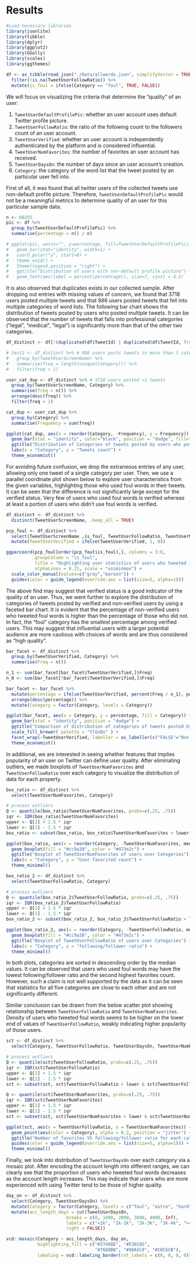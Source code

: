 # Results

```r
#Load necessary libraries
library(jsonlite)
library(tibble)
library(dplyr)
library(ggplot2)
library(GGally)
library(scales)
library(ggthemes)
```

```r
df <- as_tibble(read_json("./Data/allwords.json", simplifyVector = TRUE)) %>%
  filter(!is.na(TweetUserFollowRatio)) %>% 
  mutate(is_foul = ifelse(Category == "foul", TRUE, FALSE))
```

We will focus on visualizing the criteria that determine the "quality" of an user:

1) `TweetUserDefaultProfilePic`: whether an user account uses default Twitter profile picture.
2) `TweetUserFollowRatio`: the ratio of the following count to the followers count of an user account.
3) `TweetUserVerified`: whether an user account is independently authenticated by the platform and is considered influential.
4) `TweetUserNumFavorites`: the number of favorites an user account has received.
5) `TweetUserDaysOn`: the number of days since an user account's creation.
6) `Category`: the category of the word list that the tweet posted by an particular user fell into.

First of all, it was found that all twitter users of the collected tweets use non-default profile picture. Therefore, `TweetUserDefaultProfilePic` would not be a meaningful metrics to determine quality of an user for this particular sample data.

```r
n <- 60255
pic <- df %>% 
  group_by(TweetUserDefaultProfilePic) %>% 
  summarise(percentage = n() / n)

# ggplot(pic, aes(x="", y=percentage, fill=TweetUserDefaultProfilePic)) +
#   geom_bar(stat="identity", width=1) +
#   coord_polar("y", start=0) +
#   theme_void() +
#   theme(legend.position = "right") +
#   ggtitle("Distribution of users with non-default profile picture") +
#   geom_text(aes(label = percent(percentage)), size=7, vjust = 4.5)
```

It is also observed that duplicates exists in our collected sample. After dropping out entries with missing values of concern, we found that 3718 users posted multiple tweets and that 986 users posted tweets that fell into multiple categories of word lists. The following bar chart shows the distribution of tweets posted by users who posted multiple tweets. It can be observed that the number of tweets that falls into professional categories ("legal", "medical", "legal") is significantly more than that of the other two categories.

```r
df_distinct <- df[!(duplicated(df$TweetId) | duplicated(df$TweetId, fromLast = TRUE)), ]

# test2 <- df_distinct %>% # 986 users posts tweets in more than 1 category
#   group_by(TweetUserScreenName) %>% 
#   summarise(freq = length(unique(Category))) %>% 
#   filter(freq > 1)

user_cat_dup <- df_distinct %>% # 3718 users posted >1 tweets
  group_by(TweetUserScreenName, Category) %>% 
  summarise(freq = n()) %>% 
  arrange(desc(freq)) %>% 
  filter(freq > 1) 

cat_dup <- user_cat_dup %>% 
  group_by(Category) %>% 
  summarise(Frequency = sum(freq))

ggplot(cat_dup, aes(x = reorder(Category, -Frequency), y = Frequency)) + 
  geom_bar(stat = "identity", color="black", position = "dodge", fill="cadetblue3") + 
  ggtitle("Distribution of Categories of tweets posted by users who posted multiple tweets") +
  labs(x = "Category", y = "Tweets count") +
  theme_economist()


```

For avoiding future confusion, we drop the extraneous entries of any user, allowing only one tweet of a single category per user. Then, we use a parallel coordinate plot shown below to explore user characteristics from the given variables, highlighting those who used foul words in their tweets. It can be seen that the difference is not significantly large except for the verified status. Very few of users who used foul words is verified whereas at least a portion of users who didn't use foul words is verified.

```r
df_distinct <- df_distinct %>% 
  distinct(TweetUserScreenName, .keep_all = TRUE)

pcp_foul <- df_distinct %>% 
  select(TweetUserScreenName ,is_foul, TweetUserFollowRatio, TweetUserNumFavorites, TweetUserDaysOn, TweetUserVerified) %>% 
  mutate(TweetUserVerified = ifelse(TweetUserVerified, 1, 0))

ggparcoord(pcp_foul[order(pcp_foul$is_foul),], columns = 3:6, 
           groupColumn = "is_foul",
           title = "Highlighting user statistics of users who tweeted foul words",
           alphaLines = 0.15, scale = "uniminmax") +
  scale_color_manual(values=c("gray","maroon")) +
  guides(color = guide_legend(override.aes = list(size=5, alpha=1)))

```

The above find may suggest that verified status is a good indicator of the quality of an user. Thus, we went further to explore the distribution of categories of tweets posted by verified and non-verified users by using a faceted bar chart. It is evident that the percentage of non-verified users who tweeted foul words is higher than the percentage of those who did not. In fact, the "foul" category has the smallest percentage among verified users. This may suggest that influential users with a larger potential audience are more cautious with choices of words and are thus considered as "high quality".

```r
bar_facet <- df_distinct %>% 
  group_by(TweetUserVerified, Category) %>% 
  summarise(Freq = n())

n_1 <- sum(bar_facet[bar_facet$TweetUserVerified,]$Freq)
n_0 <- sum(bar_facet[!bar_facet$TweetUserVerified,]$Freq)

bar_facet <- bar_facet %>% 
  mutate(percentage = ifelse(TweetUserVerified, percent(Freq / n_1), percent(Freq / n_0))) %>% 
  arrange(desc(percentage)) %>% 
  mutate(Category = factor(Category, levels = Category))

ggplot(bar_facet, aes(x = Category, y = percentage, fill = Category)) +
  geom_bar(stat = "identity", position = "dodge") + 
  ggtitle("Comparison of distribution of categories of tweets posted by verified and non-verified users") +
  scale_fill_brewer( palette = "YlGnBu" ) +
  facet_wrap(~TweetUserVerified, labeller = as_labeller(c("FALSE"="Non-verified", "TRUE"="Verified"))) +
  theme_economist()
```

In additional, we are interested in seeing whether features that implies popularity of an user on Twitter can define user quality. After eliminating outliers, we made boxplots of `TweetUserNumFavorites` and `TweetUserFollowRatio` over each category to visualize the distribution of data for each property.

```r
box_ratio <- df_distinct %>%  
  select(TweetUserNumFavorites, Category)

# process outliers
Q <- quantile(box_ratio$TweetUserNumFavorites, probs=c(.25, .75))
iqr <- IQR(box_ratio$TweetUserNumFavorites)
upper <- Q[2] + 1.5 * iqr
lower <- Q[1] - 1.5 * iqr
box_ratio <- subset(box_ratio, box_ratio$TweetUserNumFavorites > lower & box_ratio$TweetUserNumFavorites < upper)

ggplot(box_ratio, aes(x = reorder(Category, -TweetUserNumFavorites, median), y = TweetUserNumFavorites)) +
  geom_boxplot(fill = "#cc9a38", color = "#473e2c") +
  ggtitle("Boxplot of TweetUserNumFavorites of users over Categories") +
  labs(x = "Category", y = "User favorited count") + 
  theme_minimal()
```
```r
box_ratio_2 <- df_distinct %>%  
  select(TweetUserFollowRatio, Category)

# process outliers
Q <- quantile(box_ratio_2$TweetUserFollowRatio, probs=c(.25, .75))
iqr <- IQR(box_ratio_2$TweetUserFollowRatio)
upper <- Q[2] + 1.5 * iqr
lower <- Q[1] - 1.5 * iqr
box_ratio_2 <- subset(box_ratio_2, box_ratio_2$TweetUserFollowRatio > lower & box_ratio_2$TweetUserFollowRatio < upper)

ggplot(box_ratio_2, aes(x = reorder(Category, -TweetUserFollowRatio, median), y = TweetUserFollowRatio)) +
  geom_boxplot(fill = "#cc9a38", color = "#473e2c") +
  ggtitle("Boxplot of TweetUserFollowRatio of users over Categories") +
  labs(x = "Category", y = "following/follower ratio") + 
  theme_minimal()
```

In both plots, categories are sorted in descending order by the median values. It can be observed that users who used foul words may have the lowest following/follower ratio and the second highest favorites count. However, such a claim is not well supported by the data as it can be seen that statistics for all five categories are close to each other and are not significantly different.

Similar conclusion can be drawn from the below scatter plot showing relationship between `TweetUserFollowRatio` and `TweetUserNumFavorites`. Density of users who tweeted foul words seems to be higher on the lower end of values of `TweetUserFollowRatio`, weakly indicating higher popularity of those users. 

```r
sct <- df_distinct %>% 
  select(Category, TweetUserFollowRatio, TweetUserDaysOn, TweetUserNumFavorites)

# process outliers
Q <- quantile(sct$TweetUserFollowRatio, probs=c(.25, .75))
iqr <- IQR(sct$TweetUserFollowRatio)
upper <- Q[2] + 1.5 * iqr
lower <- Q[1] - 1.5 * iqr
sct <- subset(sct, sct$TweetUserFollowRatio > lower & sct$TweetUserFollowRatio < upper)

Q <- quantile(sct$TweetUserNumFavorites, probs=c(.25, .75))
iqr <- IQR(sct$TweetUserNumFavorites)
upper <- Q[2] + 1.5 * iqr
lower <- Q[1] - 1.5 * iqr
sct <- subset(sct, sct$TweetUserNumFavorites > lower & sct$TweetUserNumFavorites < upper)

ggplot(sct, aes(x = TweetUserFollowRatio, y = TweetUserNumFavorites)) +
  geom_point(aes(color = Category), alpha = 0.2, position = "jitter") +
  ggtitle("Number of favorites VS following/follower ratio for each category") +
  guides(color = guide_legend(override.aes = list(size=5, alpha=1))) +
  theme_minimal()
```
Finally, we look into distribution of `TweetUserDaysOn` over each category via a mosaic plot. After encoding the account length into different ranges, we can clearly see that the proportion of users who tweeted foul words decreases as the account length increases. This may indicate that users who are more experienced with using Twitter tend to be those of higher quality.

```r
day_on <- df_distinct %>% 
  select(Category, TweetUserDaysOn) %>% 
  mutate(Category = factor(Category, levels = c("foul", "astro", "hard", "legal", "medical"))) %>% 
  mutate(acc_length_days = cut(TweetUserDaysOn, 
                       breaks = c(0, 1000, 2000, 3000, 4000, Inf), 
                       labels = c("<1k", "1k-2k", "2k-3k", "3k-4k", ">=4k"), 
                       right = FALSE))

vcd::mosaic(Category ~ acc_length_days, day_on,
            highlighting_fill = c("#27408E", "#536CB5", 
                                  "#7688BB", "#98A5C0", "#C0C6CB"),
            labeling = vcd::labeling_border(rot_labels = c(0, 0, 0, 0)))
```

